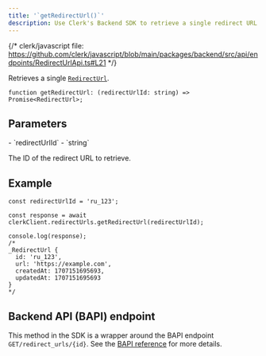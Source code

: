 ```yaml
---
title: '`getRedirectUrl()`'
description: Use Clerk's Backend SDK to retrieve a single redirect URL by its ID.
---
```


{/* clerk/javascript file: https://github.com/clerk/javascript/blob/main/packages/backend/src/api/endpoints/RedirectUrlApi.ts#L21 */}

Retrieves a single [`RedirectUrl`](/docs/references/backend/types/backend-redirect-url).

```tsx {{ prettier: false }}
function getRedirectUrl: (redirectUrlId: string) => Promise<RedirectUrl>;
```

## Parameters

<Properties>
  - `redirectUrlId`
  - `string`

  The ID of the redirect URL to retrieve.
</Properties>

## Example

```tsx {{ prettier: false }}
const redirectUrlId = 'ru_123';

const response = await clerkClient.redirectUrls.getRedirectUrl(redirectUrlId);

console.log(response);
/*
_RedirectUrl {
  id: 'ru_123',
  url: 'https://example.com',
  createdAt: 1707151695693,
  updatedAt: 1707151695693
}
*/
```

## Backend API (BAPI) endpoint

This method in the SDK is a wrapper around the BAPI endpoint `GET/redirect_urls/{id}`. See the [BAPI reference](https://clerk.com/docs/reference/backend-api/tag/Redirect-URLs#operation/GetRedirectURL) for more details.
